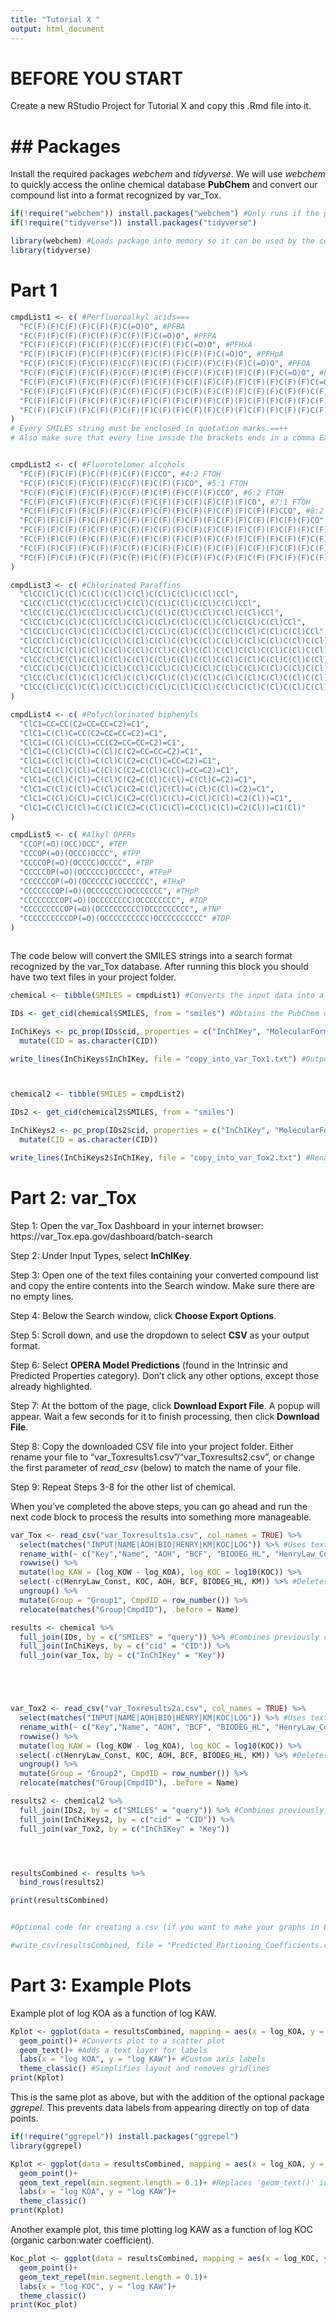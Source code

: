```yaml
---
title: "Tutorial X "
output: html_document
---
```


# BEFORE YOU START

Create a new RStudio Project for Tutorial X and copy this .Rmd file into it.

## Packages
=
Install the required packages *webchem* and *tidyverse*. We will use *webchem* to quickly access the online chemical database **PubChem** and convert our compound list into a format recognized by var_Tox.

```r
if(!require("webchem")) install.packages("webchem") #Only runs if the package is not already installed on your device.
if(!require("tidyverse")) install.packages("tidyverse")

library(webchem) #Loads package into memory so it can be used by the code.
library(tidyverse)
```

# Part 1

```r
cmpdList1 <- c( #Perfluoroalkyl acids===
  "FC(F)(F)C(F)(F)C(F)(F)C(=O)O", #PFBA
  "FC(F)(F)C(F)(F)C(F)(F)C(F)(F)C(=O)O", #PFPA
  "FC(F)(F)C(F)(F)C(F)(F)C(F)(F)C(F)(F)C(=O)O", #PFHxA
  "FC(F)(F)C(F)(F)C(F)(F)C(F)(F)C(F)(F)C(F)(F)C(=O)O", #PFHpA
  "FC(F)(F)C(F)(F)C(F)(F)C(F)(F)C(F)(F)C(F)(F)C(F)(F)C(=O)O", #PFOA
  "FC(F)(F)C(F)(F)C(F)(F)C(F)(F)C(F)(F)C(F)(F)C(F)(F)C(F)(F)C(=O)O", #PFNA
  "FC(F)(F)C(F)(F)C(F)(F)C(F)(F)C(F)(F)C(F)(F)C(F)(F)C(F)(F)C(F)(F)C(=O)O", #PFDA
  "FC(F)(F)C(F)(F)C(F)(F)C(F)(F)C(F)(F)C(F)(F)C(F)(F)C(F)(F)C(F)(F)C(F)(F)C(=O)O", #PFUA
  "FC(F)(F)C(F)(F)C(F)(F)C(F)(F)C(F)(F)C(F)(F)C(F)(F)C(F)(F)C(F)(F)C(F)(F)C(F)(F)C(=O)O", #PFDoDA
  "FC(F)(F)C(F)(F)C(F)(F)C(F)(F)C(F)(F)C(F)(F)C(F)(F)C(F)(F)C(F)(F)C(F)(F)C(F)(F)C(F)(F)C(=O)O" #PFTrDA
)
# Every SMILES string must be enclosed in quotation marks.==++
# Also make sure that every line inside the brackets ends in a comma EXCEPT the last one.


cmpdList2 <- c( #Fluorotelomer alcohols
  "FC(F)(F)C(F)(F)C(F)(F)C(F)(F)CCO", #4:2 FTOH
  "FC(F)(F)C(F)(F)C(F)(F)C(F)(F)C(F)(F)CO", #5:1 FTOH
  "FC(F)(F)C(F)(F)C(F)(F)C(F)(F)C(F)(F)C(F)(F)CCO", #6:2 FTOH
  "FC(F)(F)C(F)(F)C(F)(F)C(F)(F)C(F)(F)C(F)(F)C(F)(F)CO", #7:1 FTOH
  "FC(F)(F)C(F)(F)C(F)(F)C(F)(F)C(F)(F)C(F)(F)C(F)(F)C(F)(F)CCO", #8:2 FTOH
  "FC(F)(F)C(F)(F)C(F)(F)C(F)(F)C(F)(F)C(F)(F)C(F)(F)C(F)(F)C(F)(F)CO", #9:1 FTOH
  "FC(F)(F)C(F)(F)C(F)(F)C(F)(F)C(F)(F)C(F)(F)C(F)(F)C(F)(F)C(F)(F)C(F)(F)CCO", #10:2 FTOH
  "FC(F)(F)C(F)(F)C(F)(F)C(F)(F)C(F)(F)C(F)(F)C(F)(F)C(F)(F)C(F)(F)C(F)(F)C(F)(F)CO", #11:1 FTOH
  "FC(F)(F)C(F)(F)C(F)(F)C(F)(F)C(F)(F)C(F)(F)C(F)(F)C(F)(F)C(F)(F)C(F)(F)C(F)(F)C(F)(F)CCO", #12:2 FTOH
  "FC(F)(F)C(F)(F)C(F)(F)C(F)(F)C(F)(F)C(F)(F)C(F)(F)C(F)(F)C(F)(F)C(F)(F)C(F)(F)C(F)(F)C(F)(F)CO" #13:1 FTOH
)

cmpdList3 <- c( #Chlorinated Paraffins
  "ClCC(Cl)C(Cl)C(Cl)C(Cl)C(Cl)C(Cl)C(Cl)C(Cl)CCl",
  "ClCC(Cl)C(Cl)C(Cl)C(Cl)C(Cl)C(Cl)C(Cl)C(Cl)C(Cl)CCl",
  "ClCC(Cl)C(Cl)C(Cl)C(Cl)C(Cl)C(Cl)C(Cl)C(Cl)C(Cl)C(Cl)CCl",
  "ClCC(Cl)C(Cl)C(Cl)C(Cl)C(Cl)C(Cl)C(Cl)C(Cl)C(Cl)C(Cl)C(Cl)CCl",
  "ClCC(Cl)C(Cl)C(Cl)C(Cl)C(Cl)C(Cl)C(Cl)C(Cl)C(Cl)C(Cl)C(Cl)C(Cl)CCl",
  "ClCC(Cl)C(Cl)C(Cl)C(Cl)C(Cl)C(Cl)C(Cl)C(Cl)C(Cl)C(Cl)C(Cl)C(Cl)C(Cl)CCl",
  "ClCC(Cl)C(Cl)C(Cl)C(Cl)C(Cl)C(Cl)C(Cl)C(Cl)C(Cl)C(Cl)C(Cl)C(Cl)C(Cl)C(Cl)CCl",
  "ClCC(Cl)C(Cl)C(Cl)C(Cl)C(Cl)C(Cl)C(Cl)C(Cl)C(Cl)C(Cl)C(Cl)C(Cl)C(Cl)C(Cl)C(Cl)CCl",
  "ClCC(Cl)C(Cl)C(Cl)C(Cl)C(Cl)C(Cl)C(Cl)C(Cl)C(Cl)C(Cl)C(Cl)C(Cl)C(Cl)C(Cl)C(Cl)C(Cl)CCl",
  "ClCC(Cl)C(Cl)C(Cl)C(Cl)C(Cl)C(Cl)C(Cl)C(Cl)C(Cl)C(Cl)C(Cl)C(Cl)C(Cl)C(Cl)C(Cl)C(Cl)C(Cl)CCl",
  "ClCC(Cl)C(Cl)C(Cl)C(Cl)C(Cl)C(Cl)C(Cl)C(Cl)C(Cl)C(Cl)C(Cl)C(Cl)C(Cl)C(Cl)C(Cl)C(Cl)C(Cl)C(Cl)CCl"
)

cmpdList4 <- c( #Polychlorinated biphenyls
  "ClC1=CC=CC(C2=CC=CC=C2)=C1",
  "ClC1=C(Cl)C=CC(C2=CC=CC=C2)=C1",
  "ClC1=C(Cl)C(Cl)=CC(C2=CC=CC=C2)=C1",
  "ClC1=C(Cl)C(Cl)=C(Cl)C(C2=CC=CC=C2)=C1",
  "ClC1=C(Cl)C(Cl)=C(Cl)C(C2=C(Cl)C=CC=C2)=C1",
  "ClC1=C(Cl)C(Cl)=C(Cl)C(C2=C(Cl)C(Cl)=CC=C2)=C1",
  "ClC1=C(Cl)C(Cl)=C(Cl)C(C2=C(Cl)C(Cl)=C(Cl)C=C2)=C1",
  "ClC1=C(Cl)C(Cl)=C(Cl)C(C2=C(Cl)C(Cl)=C(Cl)C(Cl)=C2)=C1",
  "ClC1=C(Cl)C(Cl)=C(Cl)C(C2=C(Cl)C(Cl)=C(Cl)C(Cl)=C2(Cl))=C1",
  "ClC1=C(Cl)C(Cl)=C(Cl)C(C2=C(Cl)C(Cl)=C(Cl)C(Cl)=C2(Cl))=C1(Cl)"
)

cmpdList5 <- c( #Alkyl OPFRs
  "CCOP(=O)(OCC)OCC", #TEP
  "CCCOP(=O)(OCCC)OCCC", #TPP
  "CCCCOP(=O)(OCCCC)OCCCC", #TBP
  "CCCCCOP(=O)(OCCCCC)OCCCCC", #TPeP
  "CCCCCCOP(=O)(OCCCCCC)OCCCCCC", #THxP
  "CCCCCCCOP(=O)(OCCCCCCC)OCCCCCCC", #THpP
  "CCCCCCCCOP(=O)(OCCCCCCCC)OCCCCCCCC", #TOP
  "CCCCCCCCCOP(=O)(OCCCCCCCCC)OCCCCCCCCC", #TNP
  "CCCCCCCCCCOP(=O)(OCCCCCCCCCC)OCCCCCCCCCC" #TDP
)



```


The code below will convert the SMILES strings into a search format recognized by the var_Tox database. After running this block you should have two text files in your project folder.

```r
chemical <- tibble(SMILES = cmpdList1) #Converts the input data into a 1-column tibble (tidy table)

IDs <- get_cid(chemical$SMILES, from = "smiles") #Obtains the PubChem database IDs for each input compound

InChiKeys <- pc_prop(IDs$cid, properties = c("InChIKey", "MolecularFormula")) %>% #Obtains the International Chemical Identifier Key (InChIKey) for each PubChem ID
  mutate(CID = as.character(CID))

write_lines(InChiKeys$InChIKey, file = "copy_into_var_Tox1.txt") #Outputs to a tab-delimited text file. Feel free to rename this file.



chemical2 <- tibble(SMILES = cmpdList2) 

IDs2 <- get_cid(chemical2$SMILES, from = "smiles") 

InChiKeys2 <- pc_prop(IDs2$cid, properties = c("InChIKey", "MolecularFormula")) %>% 
  mutate(CID = as.character(CID))

write_lines(InChiKeys2$InChIKey, file = "copy_into_var_Tox2.txt") #Rename this text file if desired.
```


# Part 2: var_Tox

Step 1: Open the var_Tox Dashboard in your internet browser: https://var_Tox.epa.gov/dashboard/batch-search

Step 2: Under Input Types, select **InChIKey**.

Step 3: Open one of the text files containing your converted compound list and copy the entire contents into the Search window. Make sure there are no empty lines.

Step 4: Below the Search window, click **Choose Export Options**.

Step 5: Scroll down, and use the dropdown to select **CSV** as your output format.

Step 6: Select **OPERA Model Predictions** (found in the Intrinsic and Predicted Properties category). Don't click any other options, except those already highlighted.

Step 7: At the bottom of the page, click **Download Export File**. A popup will appear. Wait a few seconds for it to finish processing, then click **Download File**.

Step 8: Copy the downloaded CSV file into your project folder. Either rename your file to "var_Toxresults1.csv"/"var_Toxresults2.csv", or change the first parameter of *read_csv* (below) to match the name of your file.

Step 9: Repeat Steps 3-8 for the other list of chemical.


When you've completed the above steps, you can go ahead and run the next code block to process the results into something more manageable.

```r
var_Tox <- read_csv("var_Toxresults1a.csv", col_names = TRUE) %>%
  select(matches("INPUT|NAME|AOH|BIO|HENRY|KM|KOC|LOG")) %>% #Uses text matching to keep only the columns we care about
  rename_with(~ c("Key","Name", "AOH", "BCF", "BIODEG_HL", "HenryLaw_Const", "KM", "log_KOA", "KOC", "log_KOW")) %>% #Renames the columns to be a little more readable
  rowwise() %>%
  mutate(log_KAW = (log_KOW - log_KOA), log_KOC = log10(KOC)) %>%
  select(-c(HenryLaw_Const, KOC, AOH, BCF, BIODEG_HL, KM)) %>% #Deletes unwanted columns
  ungroup() %>%
  mutate(Group = "Group1", CmpdID = row_number()) %>% 
  relocate(matches("Group|CmpdID"), .before = Name)

results <- chemical %>%
  full_join(IDs, by = c("SMILES" = "query")) %>% #Combines previously created tables by similar columns
  full_join(InChiKeys, by = c("cid" = "CID")) %>%
  full_join(var_Tox, by = c("InChIKey" = "Key"))





var_Tox2 <- read_csv("var_Toxresults2a.csv", col_names = TRUE) %>%
  select(matches("INPUT|NAME|AOH|BIO|HENRY|KM|KOC|LOG")) %>% #Uses text matching to keep only the columns we care about
  rename_with(~ c("Key","Name", "AOH", "BCF", "BIODEG_HL", "HenryLaw_Const", "KM", "log_KOA", "KOC", "log_KOW")) %>% #Renames the columns to be a little more readable
  rowwise() %>%
  mutate(log_KAW = (log_KOW - log_KOA), log_KOC = log10(KOC)) %>%
  select(-c(HenryLaw_Const, KOC, AOH, BCF, BIODEG_HL, KM)) %>% #Deletes unwanted columns
  ungroup() %>%
  mutate(Group = "Group2", CmpdID = row_number()) %>%
  relocate(matches("Group|CmpdID"), .before = Name)

results2 <- chemical2 %>%
  full_join(IDs2, by = c("SMILES" = "query")) %>% #Combines previously created tables by similar columns
  full_join(InChiKeys2, by = c("cid" = "CID")) %>%
  full_join(var_Tox2, by = c("InChIKey" = "Key"))




resultsCombined <- results %>%
  bind_rows(results2)

print(resultsCombined)


#Optional code for creating a csv (if you want to make your graphs in Excel):

#write_csv(resultsCombined, file = "Predicted_Partioning_Coefficients.csv")
```
# Part 3: Example Plots

Example plot of log KOA as a function of log KAW.

```r
Kplot <- ggplot(data = resultsCombined, mapping = aes(x = log_KOA, y = log_KAW, color = Group, label = CmpdID))+ 
  geom_point()+ #Converts plot to a scatter plot
  geom_text()+ #Adds a text layer for labels
  labs(x = "log KOA", y = "log KAW")+ #Custom axis labels
  theme_classic() #Simplifies layout and removes gridlines
print(Kplot)
```


This is the same plot as above, but with the addition of the optional package *ggrepel*. This prevents data labels from appearing directly on top of data points.

```r
if(!require("ggrepel")) install.packages("ggrepel")
library(ggrepel)

Kplot <- ggplot(data = resultsCombined, mapping = aes(x = log_KOA, y = log_KAW, color = Group, label = CmpdID))+
  geom_point()+
  geom_text_repel(min.segment.length = 0.1)+ #Replaces 'geom_text()' in the previous code block
  labs(x = "log KOA", y = "log KAW")+
  theme_classic()
print(Kplot)

```

Another example plot, this time plotting log KAW as a function of log KOC (organic carbon:water coefficient).

```r

Koc_plot <- ggplot(data = resultsCombined, mapping = aes(x = log_KOC, y = log_KAW, color = Group, label = CmpdID))+
  geom_point()+
  geom_text_repel(min.segment.length = 0.1)+
  labs(x = "log KOC", y = "log KAW")+
  theme_classic()
print(Koc_plot)

```
